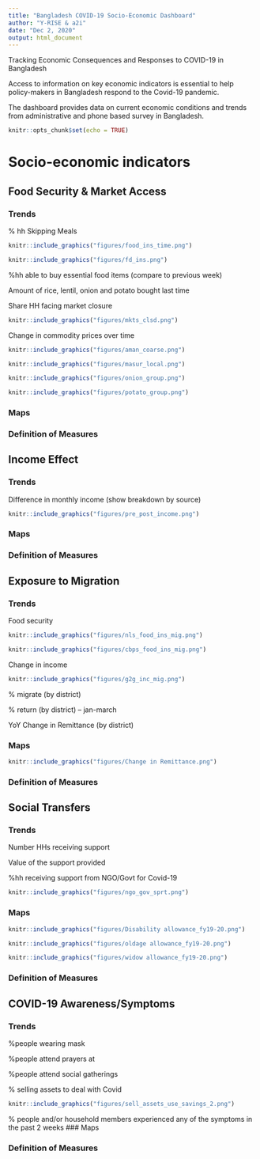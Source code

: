 ```yaml
---
title: "Bangladesh COVID-19 Socio-Economic Dashboard"
author: "Y-RISE & a2i"
date: "Dec 2, 2020"
output: html_document
---
```


Tracking Economic Consequences and Responses to COVID-19 in Bangladesh

Access to information on key economic indicators is essential to help policy-makers in Bangladesh respond to the Covid-19 pandemic.

The dashboard provides data on current economic conditions and trends from administrative and phone based survey in Bangladesh.
```r
knitr::opts_chunk$set(echo = TRUE)
```


#   Socio-economic indicators {.tabset .tabset-pills} 
## Food Security & Market Access {.tabset  .tabset-pills}

### Trends
% hh Skipping Meals

```r
knitr::include_graphics("figures/food_ins_time.png")
```

```r
knitr::include_graphics("figures/fd_ins.png")
```

%hh able to buy essential food items (compare to  previous week)

Amount of rice, lentil, onion and potato bought last time

Share HH facing market closure

```r
knitr::include_graphics("figures/mkts_clsd.png")
```

Change in commodity prices over time

```r
knitr::include_graphics("figures/aman_coarse.png")
```

```r
knitr::include_graphics("figures/masur_local.png")
```

```r
knitr::include_graphics("figures/onion_group.png")
```

```r
knitr::include_graphics("figures/potato_group.png")
```

### Maps

### Definition of Measures

## Income Effect {.tabset  .tabset-pills}

### Trends
Difference in monthly income
(show breakdown by source)

```r
knitr::include_graphics("figures/pre_post_income.png")
```


### Maps

### Definition of Measures

## Exposure to Migration {.tabset  .tabset-pills}

### Trends
Food security 

```r
knitr::include_graphics("figures/nls_food_ins_mig.png")
```

```r
knitr::include_graphics("figures/cbps_food_ins_mig.png")
```

Change in income

```r
knitr::include_graphics("figures/g2g_inc_mig.png")
```

% migrate (by district)

% return (by district) – jan-march

YoY Change in Remittance (by district)


### Maps

```r
knitr::include_graphics("figures/Change in Remittance.png")
```

### Definition of Measures

## Social Transfers {.tabset  .tabset-pills}

### Trends
Number HHs receiving support

Value of the support provided

%hh receiving support from NGO/Govt for Covid-19 

```r
knitr::include_graphics("figures/ngo_gov_sprt.png")
```

### Maps

```r
knitr::include_graphics("figures/Disability allowance_fy19-20.png")
```

```r
knitr::include_graphics("figures/oldage allowance_fy19-20.png")
```

```r
knitr::include_graphics("figures/widow allowance_fy19-20.png")
```

### Definition of Measures

## COVID-19 Awareness/Symptoms {.tabset  .tabset-pills}

### Trends
%people wearing mask

%people attend prayers at

%people attend social gatherings

% selling assets to deal with Covid

```r
knitr::include_graphics("figures/sell_assets_use_savings_2.png")
```

% people and/or household members experienced any of the symptoms in the past 2 weeks
### Maps

### Definition of Measures

